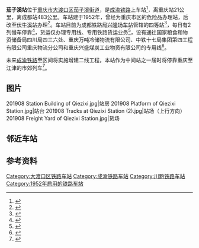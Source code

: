 {{Infobox China railway station
|车站名称 = 茄子溪站
|图片 = Qiezixi Railway Station Chengdu - Chongqing Railway.jpg
|图片介绍 = 
|其他名称 = 
|车站拼音 = Qiezixi
|英文名称 = Qiezixi Railway Station
|车站代码 = 46793<ref>{{cite book|title=中华人民共和国铁路车站代码（GB/T 10302-2010）|publisher=中国标准出版社|year=2010|isbn=155066140495|ignore-isbn-error=true|pages=28}}</ref>
|电报码 = QXW
|拼音码 = QZX
|车站类型 = 客、货运站
|技术性质 = 
|业务性质 = 
|始建时间 = 1950年
|开通运营 = 1952年
|车站位置 = {{PRC}}[[重庆市|重庆市]][[大渡口区|大渡口区]][[茄子溪街道|茄子溪街道]]钓鱼嘴
|坐标 = {{coord|29.4251762|N|106.5051535|E|display=inline,title}}
|归属 = [[成都铁路局|成都铁路局]][[兴隆场站|兴隆场车站]]
|线路 = [[成渝铁路|成渝铁路]]
|车站等级 = [[四等站_(中国大陆)|四等站]]
|使用状态 = 使用中
|股道数目 = 6
|正线 = 
|到发线 = 
|其它线 = 
|月台数目 = 
|侧式站台 = 
|岛式站台 = 
|站台面 = 
|网站 = 
|站线配置图 = 
}}
'''茄子溪站'''位于[[重庆市|重庆市]][[大渡口区|大渡口区]][[茄子溪街道|茄子溪街道]]，是[[成渝铁路|成渝铁路]]上车站<ref>{{cite news|title=茄子溪街道 风云激荡见初心 牢记使命显风采|url=http://www.ddknews.gov.cn/ddk_Content/2019-09/25/content_4574622.htm|publisher=大渡口网|date=2019-09-25}}</ref>，离重庆站21公里，离成都站483公里。车站建于1952年，曾经为重庆市区的危险品办理站，后改至[[伏牛溪站|伏牛溪站]]办理<ref name="cqtr-histo">{{cite book|author=重庆市地方志编纂委员会总编辑室|title=重庆市志（第五卷）|publisher=成都科技大学出版社|year=1994|isbn=7-5616-2208-2}}</ref>{{rp|318,321}}。车站目前为[[成都铁路局|成都铁路局]][[兴隆场站|兴隆场车站]]管辖的[[四等站|四等站]]<ref>{{cite news|title=1683车！兴隆场车站卸车创历史新高！|url=http://cq.cbg.cn/ycxw/2019/1017/11355561.shtml|work=重庆网络广播电视台|publisher=视界网·渝TV|date=2019-10-17|accessdate=2020-11-25|archive-date=2020-11-30|archive-url=https://web.archive.org/web/20201130153437/http://cq.cbg.cn/ycxw/2019/1017/11355561.shtml|dead-url=no}}</ref>，每日有2列慢车停靠<ref>{{cite news|title=探访重庆茄子溪火车站 看绿皮火车呼啸而过 |url=https://www.sohu.com/a/128583554_587751|work=重庆时间|publisher=搜狐网|date=2017-03-12}}</ref>，货运仅办理专用线、专用铁路货运业务<ref>{{cite news|title=老成渝的防洪先锋——记茄子溪站车站值班员漆树国|url=https://www.sohu.com/a/311525650_171291?sec=wd|work=成铁微家园|publisher=搜狐网|date=2019-05-02}}</ref>，设有通往国家粮食和物资储备局四川局四三六处、重庆万吨冷储物流有限公司、中铁十七局集团第四工程有限公司重庆物流分公司和重庆兴盛煤炭工业物资有限公司的专用线<ref name="95306info">{{cite web|url=http://hyfw.95306.cn/hyinfo/action/FwcszsAction_index?type=1|title=营业站服务信息查询|publisher=中国铁路95306网|access-date=2020-11-25|archive-date=2018-09-14|archive-url=https://web.archive.org/web/20180914133603/http://hyfw.95306.cn/hyinfo/action/FwcszsAction_index?type=1|dead-url=no}}</ref>。

未来[[成渝铁路|成渝铁路]]{{站|重庆}}至{{站|江津}}区间将实施增建二线工程，本站作为中间站之一届时将停靠重庆至江津的市郊列车<Ref>
{{cite news|title=67岁成渝铁路实施改造 重庆站至江津段增建二线 打造成沿江旅游观光线，开行公交化列车1小时到达|url=http://www.cq.gov.cn/zwxx/jrcq/202001/t20200114_4689270.html|work=重庆日报|publisher=重庆市人民政府|date=2019-11-19|accessdate=2020-11-25|archive-date=2020-12-29|archive-url=http://www.freezepage.com/1609213655RHZJJAVBAC|dead-url=yes}}
</ref>。

==图片==
<gallery>
201908 Station Building of Qiezixi.jpg|站房
201908 Platform of Qiezixi Station.jpg|站台
201908 Tracks at Qiezixi Station (2).jpg|站场（上行方向）
201908 Freight Yard of Qiezixi Station.jpg|货场
</gallery>

==邻近车站==
{{start rail box|[[File:China_Railways.svg|16px]] [[中国铁路|中国铁路]]}}
{{s-inop|[[伏牛溪站|伏牛溪站]]|成渝线{{站|成都}}方向}}
{{s-line|[[成渝铁路|成渝铁路]]<br />← 6km 茄子溪站 5km →}}
{{s-inop|[[大渡口站|大渡口站]]|{{站|重庆}}方向}}
{{end box}}

==参考资料==
{{commonscat|Qiezixi Railway Station}}
{{reflist}}
{{成渝铁路}}
{{重庆铁路}}
{{重庆车站列表}}
[[Category:大渡口区铁路车站|Category:大渡口区铁路车站]]
[[Category:成渝铁路车站|Category:成渝铁路车站]]
[[Category:川黔铁路车站|Category:川黔铁路车站]]
[[Category:1952年启用的铁路车站|Category:1952年启用的铁路车站]]